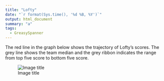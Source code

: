 ```yaml
---
title: "Lofty"
date: "`r format(Sys.time(), '%d %B, %Y')`"
output: html_document
summary: "a"
tags:
  - GreasySpanner
---
```


The red line in the graph below shows the trajectory of Lofty's scores. The grey line shows the team median and the grey ribbon indicates the range from top five score to bottom five score.

![Image title](Lofty.jpg)
